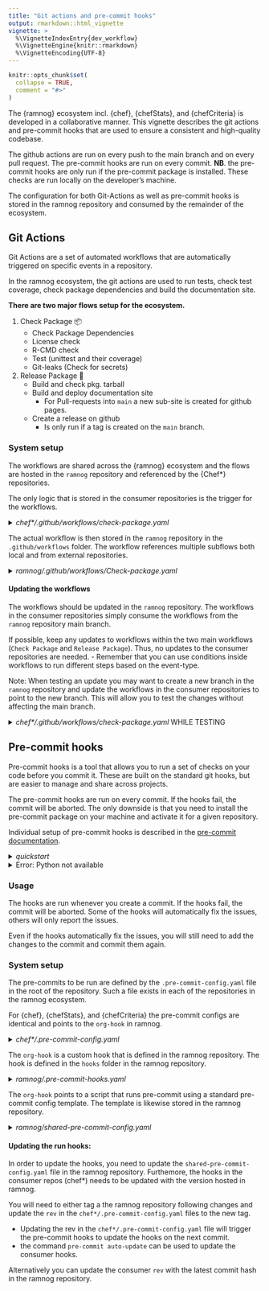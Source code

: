 ```yaml
---
title: "Git actions and pre-commit hooks"
output: rmarkdown::html_vignette
vignette: >
  %\VignetteIndexEntry{dev_workflow}
  %\VignetteEngine{knitr::rmarkdown}
  %\VignetteEncoding{UTF-8}
---
```


```r
knitr::opts_chunk$set(
  collapse = TRUE,
  comment = "#>"
)
```
The {ramnog} ecosystem incl. {chef}, {chefStats}, and {chefCriteria} is developed in a collaborative manner. 
This vignette describes the git actions and pre-commit hooks that are used to ensure a consistent and high-quality codebase.

The github actions are run on every push to the main branch and on every pull request. The pre-commit hooks are run on every commit.
**NB**. the pre-commit hooks are only run if the pre-commit package is installed. These checks are run locally on the developer's machine.

The configuration for both Git-Actions as well as pre-commit hooks is stored in the ramnog repository and consumed by the remainder of the ecosystem.

## Git Actions

Git Actions are a set of automated workflows that are automatically triggered on specific events in a repository.

In the ramnog ecosystem, the git actions are used to run tests, check test coverage, check package dependencies and build the documentation site.

**There are two major flows setup for the ecosystem.**

1. Check Package 📦
    - Check Package Dependencies
    - License check
    - R-CMD check
    - Test (unittest and their coverage)
    - Git-leaks (Check for secrets)

2. Release Package 🚀
    - Build and check pkg. tarball
    - Build and deploy documentation site
      - For Pull-requests into `main` a new sub-site is created for github pages.
    - Create a release on github
      - Is only run if a tag is created on the `main` branch.

### System setup

The workflows are shared across the {ramnog} ecosystem and the flows are hosted in the `ramnog` repository and referenced by the {Chef*} repositories.

The only logic that is stored in the consumer repositories is the trigger for the workflows.

<details>
<summary>*chef\*/.github/workflows/check-package.yaml*</summary>

```yaml
on:
  push:
    branches: [main, stage, dev]
  pull_request:
    branches: [main, stage, dev]
  workflow_dispatch:

name: Check Package 📦

jobs:
  check:
    name: Checks (from ramnog)
    uses: hta-pharma/ramnog/.github/workflows/Check-package.yaml@main
```
</details>

The actual workflow is then stored in the `ramnog` repository in the `.github/workflows` folder.
The workflow references multiple subflows both local and from external repositories.

<details>
<summary>*ramnog/.github/workflows/Check-package.yaml*</summary>

```yaml
on:
  push:
    branches: [main, stage, dev]
  pull_request:
    branches: [main, stage, dev]
  workflow_dispatch:
  workflow_call:

name: Check Package 📦

jobs:
  audit:
    name: Audit Dependencies 🕵️‍♂️
    uses: insightsengineering/r.pkg.template/.github/workflows/audit.yaml@main

  licenses:
    name: License Check 🃏
    uses: insightsengineering/r.pkg.template/.github/workflows/licenses.yaml@main

  check:
    name: RMD check 📦
    uses: ./.github/workflows/R-CMD-check.yaml

  test:
    name: Test 🧪
    uses: ./.github/workflows/Test.yaml

  gitleaks:
    name: gitleaks 💧
    uses: insightsengineering/r.pkg.template/.github/workflows/gitleaks.yaml@main
    with:
      check-for-pii: false #Currently fails on R packages (not that the test check fails, but that the test fails to run.)
```
</details>

#### Updating the workflows

The workflows should be updated in the `ramnog` repository. 
The workflows in the consumer repositories simply consume the workflows from the `ramnog` repository main branch.

If possible, keep any updates to workflows within the two main workflows (`Check Package` and `Release Package`).
Thus, no updates to the consumer repositories are needed.
  - Remember that you can use conditions inside workflows to run different steps based on the event-type.

Note:
When testing an update you may want to create a new branch in the `ramnog` repository and update the workflows in the consumer repositories to point to the new branch.
This will allow you to test the changes without affecting the main branch.

<details>
<summary>*chef\*/.github/workflows/check-package.yaml* WHILE TESTING</summary>

```yaml
on:
  push:
    branches: [main, stage, dev]
  pull_request:
    branches: [main, stage, dev]
  workflow_dispatch:

name: Check Package 📦

jobs:
  check:
    name: Checks (from ramnog)
    uses: hta-pharma/ramnog/.github/workflows/Check-package.yaml@feature/new-workflow # <-- new branch
```
</details>


## Pre-commit hooks

Pre-commit hooks is a tool that allows you to run a set of checks on your code before you commit it.
These are built on the standard git hooks, but are easier to manage and share across projects.

The pre-commit hooks are run on every commit. If the hooks fail, the commit will be aborted.
The only downside is that you need to install the pre-commit package on your machine and activate it for a given repository.

Individual setup of pre-commit hooks is described in the [pre-commit documentation](https://pre-commit.com/).

<details>
<summary>*quickstart* </summary>

```yaml
# Install pre-commit in the Individual user space (use pip if pipx is not installed)
pipx install pre-commit 
# Install the pre-commit hooks in the repository NB this needs to be run in the root of the repository
pre-commit install 
# Run on all files to check it works:
pre-commit run --all-files 
```
</details>

<details>
<summary>Error: Python not available </summary>
The pre-commit hook requires a python environment. If you do not have python installed, you can install it using `conda` or `pyenv`.

if you have python3 installed and you get an error that python is not available you may need to specify that ``python3`` should be used.
This can be done with either of the following (asumming linux environment):

```bash
# Create a symlink for python3 in the python bin
sudo ln -s /usr/bin/python3 /usr/bin/python
# Install the python-is-python3 package
sudo apt-get install python-is-python3
```

</details>


### Usage

The hooks are run whenever you create a commit. If the hooks fail, the commit will be aborted.
Some of the hooks will automatically fix the issues, others will only report the issues.

Even if the hooks automatically fix the issues, you will still need to add the changes to the commit and commit them again.


### System setup

The pre-commits to be run are defined by the `.pre-commit-config.yaml` file in the root of the repository.
Such a file exists in each of the repositories in the ramnog ecosystem.

For {chef}, {chefStats}, and {chefCriteria} the pre-commit configs are identical and points to the `org-hook` in ramnog.


<details>
<summary>*chef\*/.pre-commit-config.yaml* </summary>

```yaml
repos:
-   repo: https://github.com/hta-pharma/ramnog
    rev: v0.1.1
    hooks:
    -   id: org-hook 
```
</details>


The `org-hook` is a custom hook that is defined in the ramnog repository. The hook is defined in the `hooks` folder in the ramnog repository.

<details>
<summary>*ramnog/.pre-commit-hooks.yaml*</summary>

```yaml
-   id: org-hook
    name: org-wide hooks
    language: script
    entry: ./run-org-hooks
    verbose: true
    require_serial: true
```
</details>

The `org-hook` points to a script that runs pre-commit using a standard pre-commit config template.
The template is likewise stored in the ramnog repository.

<details>
<summary>*ramnog/shared-pre-commit-config.yaml*</summary>

```yaml
repos:
-   repo: https://github.com/lorenzwalthert/precommit
    rev: v0.4.0
    hooks: 
    -   id: readme-rmd-rendered
    -   id: parsable-R
    -   id: no-browser-statement
    (...)
```
</details>

#### Updating the run hooks:

In order to update the hooks, you need to update the `shared-pre-commit-config.yaml` file in the ramnog repository.
Furthemore, the hooks in the consumer repos (chef*) needs to be updated with the version hosted in ramnog.

You will need to either tag a the ramnog repository following changes and update the `rev` in the `chef*/.pre-commit-config.yaml` files to the new tag.  

  - Updating the rev in the `chef*/.pre-commit-config.yaml` file will trigger the pre-commit hooks to update the hooks on the next commit.
  - the command `pre-commit auto-update` can be used to update the consumer hooks.

Alternatively you can update the consumer `rev` with the latest commit hash in the ramnog repository.
